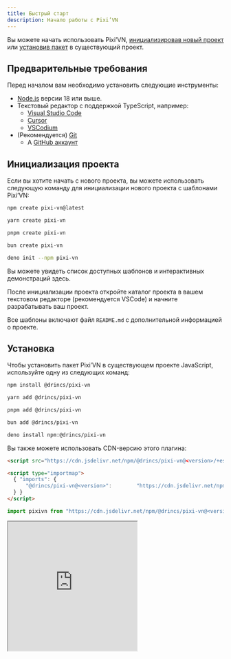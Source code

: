 ```yaml
---
title: Быстрый старт
description: Начало работы с Pixi’VN
---
```



Вы можете начать использовать Pixi’VN, [инициализировав новый проект](#project-initialization) или [установив пакет](#installation) в существующий проект.

## Предварительные требования

Перед началом вам необходимо установить следующие инструменты:

- [Node.js](https://nodejs.org/) версии 18 или выше.
- Текстовый редактор с поддержкой TypeScript, например:
  - [Visual Studio Code](https://code.visualstudio.com/)
  - [Cursor](https://www.cursor.com/)
  - [VSCodium](https://vscodium.com/)
- (Рекомендуется) [Git](https://git-scm.com/)
  - A [GitHub аккаунт](https://github.com/)

## Инициализация проекта

Если вы хотите начать с нового проекта, вы можете использовать следующую команду для инициализации нового проекта с шаблонами Pixi’VN:

```sh tab="npm"
npm create pixi-vn@latest
```

```sh tab="yarn"
yarn create pixi-vn
```

```sh tab="pnpm"
pnpm create pixi-vn
```

```sh tab="bun"
bun create pixi-vn
```

```sh tab="deno"
deno init --npm pixi-vn
```

Вы можете увидеть список доступных шаблонов и интерактивных демонстраций <DynamicLink href="/start/templates">здесь</DynamicLink>.

После инициализации проекта откройте каталог проекта в вашем текстовом редакторе (рекомендуется VSCode) и начните разрабатывать ваш проект.

Все шаблоны включают файл `README.md` с дополнительной информацией о проекте.

## Установка

Чтобы установить пакет Pixi’VN в существующем проекте JavaScript, используйте одну из следующих команд:

```sh tab="npm"
npm install @drincs/pixi-vn
```

```sh tab="yarn"
yarn add @drincs/pixi-vn
```

```sh tab="pnpm"
pnpm add @drincs/pixi-vn
```

```sh tab="bun"
bun add @drincs/pixi-vn
```

```sh tab="deno"
deno install npm:@drincs/pixi-vn
```

<Accordions>

<Accordion title="CDN version" id="cdn-installation">

Вы также можете использовать CDN-версию этого плагина:

```html tab="script tag" title="index.html"
<script src="https://cdn.jsdelivr.net/npm/@drincs/pixi-vn@<version>/+esm"></script>
```

```html tab="map import" title="index.html"
<script type="importmap">
  { "imports": {
      "@drincs/pixi-vn@<version>":        "https://cdn.jsdelivr.net/npm/@drincs/pixi-vn/+esm"
  } }
</script>
```

```js tab="js import" title="index.js"
import pixivn from "https://cdn.jsdelivr.net/npm/@drincs/pixi-vn@<version>/+esm";
```

<iframe src="https://codepen.io/BlackRam-oss/embed/oNrqgNd?default-tab=js%2Cresult"
  height="300"
  style={{
    width: "100%",
  }}
  title="Pixi’VN"
  loading="lazy"
  allowFullScreen={true}
/>

</Accordion>

<Accordion title="Vite.js plugin" id="vite-plugin">

For a better developer experience, use the Vite plugin.

This plugin provides the following features:

- Endpoints to manage characters, labels, and assets manifest.
  - `GET /pixi-vn/characters` - Retrieve the list of registered characters.
  - `POST /pixi-vn/characters` - Update the list of registered characters.
  - `GET /pixi-vn/labels` - Retrieve the list of registered labels.
  - `POST /pixi-vn/labels` - Update the list of registered labels.
  - `GET /pixi-vn/assets/manifest` - Retrieve the assets manifest.
  - `POST /pixi-vn/assets/manifest` - Update the assets manifest.

```ts tab="vite.config.ts"
import { defineConfig } from 'vite'
import { vitePluginPixivn } from "@drincs/pixi-vn/vite";
export default defineConfig({
  // ...
  plugins: [
    // other plugins...
    vitePluginPixivn()
  ]
})
```

```ts tab="main.ts"
import { setupPixivnViteData } from "@drincs/pixi-vn/vite-listener";

await Promise.all([import("./values"), import("./labels")]);
await Promise.all([initializeIndexedDB(), defineAssets(), useI18n()]);
setupPixivnViteData();
```

</Accordion>

</Accordions>

Теперь вы должны [инициализировать Pixi’VN](#project-initialization) перед использованием движка. Например, вы можете добавить следующий код в `main.ts` или `index.ts` (в зависимости от конфигурации вашего проекта).

### Инициализация

Перед использованием движка Pixi’VN вам необходимо инициализировать игру. Вы можете сделать это, вызвав метод `Game.init`.

This function has the following parameters:

- `element`: HTML-элемент, к которому будет добавлен холст.
- `options`: Эквивалентно параметрам, которые вы можете использовать при инициализации [PixiJS Application](https://pixijs.com/8.x/guides/basics#creating-an-application). Следующие параметры обязательны:
  - `width`: Ширина холста.
  - `height`: Высота холста.
- `devtoolsOptions`: Эквивалентно параметрам, которые вы можете использовать при инициализации <DynamicLink href="/start/canvas#use-pixijs-devtools-with-pixivn">PixiJS Devtools</DynamicLink>.

```ts title="src/main.tsx"
import { Game } from "@drincs/pixi-vn";

// Canvas setup with PIXI
const body = document.body
if (!body) {
    throw new Error('body element not found')
}

Game.init(body, {
    height: 1080,
    width: 1920,
    backgroundColor: "#303030",
}).then(() => {
    // ...
});

// read more here: https://pixi-vn.web.app/start/other-narrative-features.html#how-manage-the-end-of-the-game
Game.onEnd(async (props) => {
    Game.clear();
    props.navigate("/");
});

Game.onError((type, error, { notify }) => {
    notify("allert_error_occurred");
});
```

```html title="index.html"
<!doctype html>
<html lang="en">
  <head>
    <meta charset="UTF-8" />
    <meta name="viewport" content="width=device-width, initial-scale=1.0" />
    <title>Game</title>
  </head>
  <body>
    <div id="root"></div>
    <script type="module" src="/src/main.ts"></script>
  </body>
</html>
```
